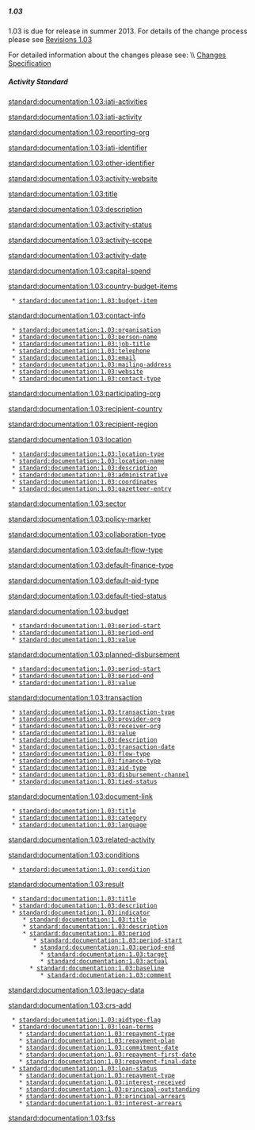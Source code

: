 ===== 1.03 =====
{{for revision 1.03}}

1.03 is due for release in summer 2013. For details of the change process please see [[standard:revision:1.03:start|Revisions 1.03]]

For detailed information about the changes please see: \\
[[standard:revision:1.03:changes_specification|Changes Specification]]

===== Activity Standard =====
[[standard:documentation:1.03:iati-activities]]

[[standard:documentation:1.03:iati-activity]]

[[standard:documentation:1.03:reporting-org]]

[[standard:documentation:1.03:iati-identifier]]

[[standard:documentation:1.03:other-identifier]]

[[standard:documentation:1.03:activity-website]]

[[standard:documentation:1.03:title]]

[[standard:documentation:1.03:description]]

[[standard:documentation:1.03:activity-status]]

[[standard:documentation:1.03:activity-scope]]

[[standard:documentation:1.03:activity-date]]

[[standard:documentation:1.03:capital-spend]]

[[standard:documentation:1.03:country-budget-items]]

  * [[standard:documentation:1.03:budget-item]]

[[standard:documentation:1.03:contact-info]]

  * [[standard:documentation:1.03:organisation]]
  * [[standard:documentation:1.03:person-name]]
  * [[standard:documentation:1.03:job-title]]
  * [[standard:documentation:1.03:telephone]]
  * [[standard:documentation:1.03:email]]
  * [[standard:documentation:1.03:mailing-address]]
  * [[standard:documentation:1.03:website]]
  * [[standard:documentation:1.03:contact-type]]

[[standard:documentation:1.03:participating-org]]

[[standard:documentation:1.03:recipient-country]]

[[standard:documentation:1.03:recipient-region]]

[[standard:documentation:1.03:location]]

  * [[standard:documentation:1.03:location-type]]
  * [[standard:documentation:1.03:location-name]]
  * [[standard:documentation:1.03:description]]
  * [[standard:documentation:1.03:administrative]]
  * [[standard:documentation:1.03:coordinates]]
  * [[standard:documentation:1.03:gazetteer-entry]]

[[standard:documentation:1.03:sector]]

[[standard:documentation:1.03:policy-marker]]

[[standard:documentation:1.03:collaboration-type]]

[[standard:documentation:1.03:default-flow-type]]

[[standard:documentation:1.03:default-finance-type]]

[[standard:documentation:1.03:default-aid-type]]

[[standard:documentation:1.03:default-tied-status]]

[[standard:documentation:1.03:budget]]

  * [[standard:documentation:1.03:period-start]]
  * [[standard:documentation:1.03:period-end]]
  * [[standard:documentation:1.03:value]]

[[standard:documentation:1.03:planned-disbursement]]

  * [[standard:documentation:1.03:period-start]]
  * [[standard:documentation:1.03:period-end]]
  * [[standard:documentation:1.03:value]]

[[standard:documentation:1.03:transaction]]

  * [[standard:documentation:1.03:transaction-type]]
  * [[standard:documentation:1.03:provider-org]]
  * [[standard:documentation:1.03:receiver-org]]
  * [[standard:documentation:1.03:value]]
  * [[standard:documentation:1.03:description]]
  * [[standard:documentation:1.03:transaction-date]]
  * [[standard:documentation:1.03:flow-type]]
  * [[standard:documentation:1.03:finance-type]]
  * [[standard:documentation:1.03:aid-type]]
  * [[standard:documentation:1.03:disbursement-channel]]
  * [[standard:documentation:1.03:tied-status]]

[[standard:documentation:1.03:document-link]]

  * [[standard:documentation:1.03:title]]
  * [[standard:documentation:1.03:category]]
  * [[standard:documentation:1.03:language]]

[[standard:documentation:1.03:related-activity]]

[[standard:documentation:1.03:conditions]]
  * [[standard:documentation:1.03:condition]]

[[standard:documentation:1.03:result]]
  * [[standard:documentation:1.03:title]]
  * [[standard:documentation:1.03:description]]
  * [[standard:documentation:1.03:indicator]]
     * [[standard:documentation:1.03:title]]
     * [[standard:documentation:1.03:description]]
     * [[standard:documentation:1.03:period]]
        * [[standard:documentation:1.03:period-start]]
        * [[standard:documentation:1.03:period-end]]
          * [[standard:documentation:1.03:target]]
          * [[standard:documentation:1.03:actual]]
       * [[standard:documentation:1.03:baseline]]  
          * [[standard:documentation:1.03:comment]]  
[[standard:documentation:1.03:legacy-data]]

[[standard:documentation:1.03:crs-add]]
  * [[standard:documentation:1.03:aidtype-flag]]
  * [[standard:documentation:1.03:loan-terms]]
    * [[standard:documentation:1.03:repayment-type]]
    * [[standard:documentation:1.03:repayment-plan]]
    * [[standard:documentation:1.03:commitment-date]]
    * [[standard:documentation:1.03:repayment-first-date]]
    * [[standard:documentation:1.03:repayment-final-date]]
  * [[standard:documentation:1.03:loan-status]]
    * [[standard:documentation:1.03:repayment-type]]
    * [[standard:documentation:1.03:interest-received]]
    * [[standard:documentation:1.03:principal-outstanding]]
    * [[standard:documentation:1.03:principal-arrears]]
    * [[standard:documentation:1.03:interest-arrears]] 

[[standard:documentation:1.03:fss]]
